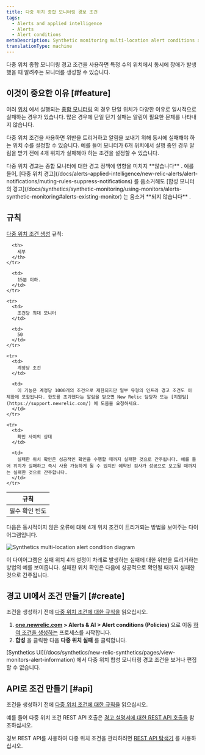 ```yaml
---
title: 다중 위치 종합 모니터링 경보 조건
tags:
  - Alerts and applied intelligence
  - Alerts
  - Alert conditions
metaDescription: Synthetic monitoring multi-location alert conditions allow you to specify how many location checks must fail before generating a notification.
translationType: machine
---
```



다중 위치 종합 모니터링 경고 조건을 사용하면 특정 수의 위치에서 동시에 장애가 발생했을 때 알려주는 모니터를 생성할 수 있습니다.

## 이것이 중요한 이유 [#feature]

여러 [위치](/docs/synthetics/new-relic-synthetics/using-monitors/add-edit-monitors#setting-location) 에서 실행되는 [종합 모니터링](/docs/synthetics/new-relic-synthetics/getting-started/introduction-new-relic-synthetics) 의 경우 단일 위치가 다양한 이유로 일시적으로 실패하는 경우가 있습니다. 많은 경우에 단일 단기 실패는 알림이 필요한 문제를 나타내지 않습니다.

다중 위치 조건을 사용하면 위반을 트리거하고 알림을 보내기 위해 동시에 실패해야 하는 위치 수를 설정할 수 있습니다. 예를 들어 모니터가 6개 위치에서 실행 중인 경우 알림을 받기 전에 4개 위치가 실패해야 하는 조건을 설정할 수 있습니다.

<Callout variant="important">
  다중 위치 경고는 종합 모니터에 대한 경고 정책에 영향을 미치지 **않습니다** . 예를 들어, [다중 위치 경고](/docs/alerts-applied-intelligence/new-relic-alerts/alert-notifications/muting-rules-suppress-notifications) 를 음소거해도 [합성 모니터의 경고](/docs/synthetics/synthetic-monitoring/using-monitors/alerts-synthetic-monitoring#alerts-existing-monitor) 는 음소거 **되지 않습니다** .
</Callout>

## 규칙

[다중 위치 조건 생성](#) 규칙:

<table>
  <thead>
    <tr>
      <th style={{ width: "250px" }}>
        규칙
      </th>

      <th>
        세부
      </th>
    </tr>
  </thead>

  <tbody>
    <tr>
      <td>
        필수 확인 빈도
      </td>

      <td>
        15분 이하.
      </td>
    </tr>

    <tr>
      <td>
        조건당 최대 모니터
      </td>

      <td>
        50
      </td>
    </tr>

    <tr>
      <td>
        계정당 조건
      </td>

      <td>
        이 기능은 계정당 1000개의 조건으로 제한되지만 일부 유형의 인프라 경고 조건도 이 제한에 포함됩니다. 한도를 초과했다는 알림을 받으면 New Relic 담당자 또는 [지원팀](https://support.newrelic.com/) 에 도움을 요청하세요.
      </td>
    </tr>

    <tr>
      <td>
        확인 사이의 상태
      </td>

      <td>
        실패한 위치 확인은 성공적인 확인을 수행할 때까지 실패한 것으로 간주됩니다. 예를 들어 위치가 실패하고 즉시 사용 가능하게 될 수 있지만 예약된 검사가 성공으로 보고될 때까지는 실패한 것으로 간주합니다.
      </td>
    </tr>
  </tbody>
</table>

다음은 동시적이지 않은 오류에 대해 4개 위치 조건이 트리거되는 방법을 보여주는 다이어그램입니다.

<img
  title="synthetics-multi-location-alert-diagram.png"
  alt="Synthetics multi-location alert condition diagram"
  src={accountsSyntheticsMultiLocationAlertDiagram}
/>

<figcaption>
  이 다이어그램은 실패 위치 4개 설정이 차례로 발생하는 실패에 대한 위반을 트리거하는 방법의 예를 보여줍니다. 실패한 위치 확인은 다음에 성공적으로 확인될 때까지 실패한 것으로 간주됩니다.
</figcaption>

## 경고 UI에서 조건 만들기 [#create]

조건을 생성하기 전에 [다중 위치 조건에 대한 규칙을](#rules) 읽으십시오.

1. **[one.newrelic.com](https://one.newrelic.com/all-capabilities) > Alerts & AI > Alert conditions (Policies)** 으로 이동 [하여 조건을 생성하는](/docs/alerts/new-relic-alerts/defining-conditions/define-alert-conditions#create-condition) 프로세스를 시작합니다.
2. **합성** 을 클릭한 다음 **다중 위치 실패** 를 클릭합니다.

<Callout variant="important">
  [Synthetics UI](/docs/synthetics/new-relic-synthetics/pages/view-monitors-alert-information) 에서 다중 위치 합성 모니터링 경고 조건을 보거나 편집할 수 없습니다.
</Callout>

## API로 조건 만들기 [#api]

조건을 생성하기 전에 [다중 위치 조건에 대한 규칙을](#rules) 읽으십시오.

예를 들어 다중 위치 조건 REST API 호출은 [경고 설명서에 대한 REST API 호출을](/docs/alerts-applied-intelligence/new-relic-alerts/advanced-alerts/rest-api-alerts/rest-api-calls-alerts/#multilocation-synthetics-conditions) 참조하십시오.

경보 REST API를 사용하여 다중 위치 조건을 관리하려면 [REST API 탐색기](https://rpm.newrelic.com/api/explore/alerts_location_failure_conditions/create) 를 사용하십시오.